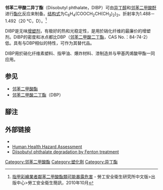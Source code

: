 {{chembox
| verifiedrevid = 265804708
| ImageFile = Diisobutyl_Phthalate.png
| ImageSize = 
| IUPACName = Diisobutyl phthalate
| OtherNames = <small>Diisobutyl ester of phthalic acic, Bis(2-methoxypropyl)ester 1,2-benzenedicarboxylic acid, Di(isobutyl)-1,2-benzenedicarboxylate, DIBP, DiBP, Palatinol IC</small>
| Section1 = {{Chembox Identifiers
|   CASNo_Ref = {{cascite}}
| CASNo = 84-69-5
|   EINECS = 201-553-2
|   PubChem = 6782
|   SMILES = O=C(OCC(C)C)c1c(cccc1)C(=O)OCC(C)C
|   RTECS = TI1225000
  }}
| Section2 = {{Chembox Properties
|   Formula = C<sub>16</sub>H<sub>22</sub>O<sub>4</sub>
|   MolarMass = 278.35
|   Appearance = 无色粘稠液体
|   Density = 1.038 g/cm<sup>3</sup>
|   MeltingPt = −37 ℃ (236 K)
|   BoilingPt = 320 ℃ (593 K)
|   LogP = 4.11
|   Solubility = 1 mg/l，20 ℃
|   VaporPressure = 0.01 Pa，20 ℃时
  }}
| Section3 = {{Chembox Hazards
|   MainHazards = 有害（'''Xn'''），Dangerous for the environment ('''N''')
|   NFPA-H = 0
|   NFPA-F = 1
|   NFPA-R = 0
|   NFPA-O = 
|   RPhrases = R50/53;R62;R63
|   SPhrases = S36/37;S61
|   FlashPt = 185 ℃（闭杯）
|   Autoignition = 400 ℃
  }}
}}

'''邻苯二甲酸二异丁酯'''（Diisobutyl phthalate，DIBP）可由[[异丁醇|异丁醇]]和[[邻苯二甲酸酐|邻苯二甲酸酐]]进行[[酯化|酯化]]反应来制备。[[化學式|结构式]]为C<sub>6</sub>H<sub>4</sub>(COOCH<sub>2</sub>CH(CH<sub>3</sub>)<sub>2</sub>)<sub>2</sub>。折射率为1.488－1.492（20 ℃，D）。<ref>[http://www.iosh.gov.tw/Book/Message_Publish.aspx?P=109&U=1197 指甲彩繪業者鄰苯二甲酸酯類可能暴露危害] {{webarchive|url=https://web.archive.org/web/20140419220236/http://www.iosh.gov.tw/Book/Message_Publish.aspx?P=109&U=1197 |date=2014-04-19 }} - 勞工安全衛生研究所中文版>出版中心>勞工安全衛生簡訊，2010年10月</ref>

DIBP是无味[[增塑剂|增塑剂]]，有极好的热和光稳定性，是用於硝化纤维的最廉价的增塑剂。DIBP的密度和冰点都比DBP（[[邻苯二甲酸二丁酯|邻苯二甲酸二丁酯]]，CAS No.：84-74-2）低。具有与DBP相似的特性，可作为其替代品。

DIBP用於硝化纤维素塑料、指甲油、爆炸材料、漆制造并与甲基丙烯酸甲酯一同应用。

== 参见 ==
* [[邻苯二甲酸酯|邻苯二甲酸酯]]
* [[邻苯二甲酸二丁酯|邻苯二甲酸二丁酯]]（DBP）

== 腳注 ==
{{reflist}}

== 外部链接 ==
* {{ICSC|0829|08}}
* [https://web.archive.org/web/20070919100727/http://www.nicnas.gov.au/Industry/Existing_Chemicals/Phthalate_Hazard_Assessments/DiBP%20hazard%20assessment%2030-4-07.pdf Human Health Hazard Assessment]
* [http://www.informaworld.com/smpp/content~content=a773633619~jumptype=rss?waited=0 Diisobutyl phthalate degradation by Fenton treatment] {{Wayback|url=http://www.informaworld.com/smpp/content~content=a773633619~jumptype=rss?waited=0 |date=20070930204845 }}

{{HealthIssuesOfPlastics}}

[[Category:邻苯二甲酸酯|Category:邻苯二甲酸酯]]
[[Category:塑化劑|Category:塑化劑]]
[[Category:异丁酯|Category:异丁酯]]